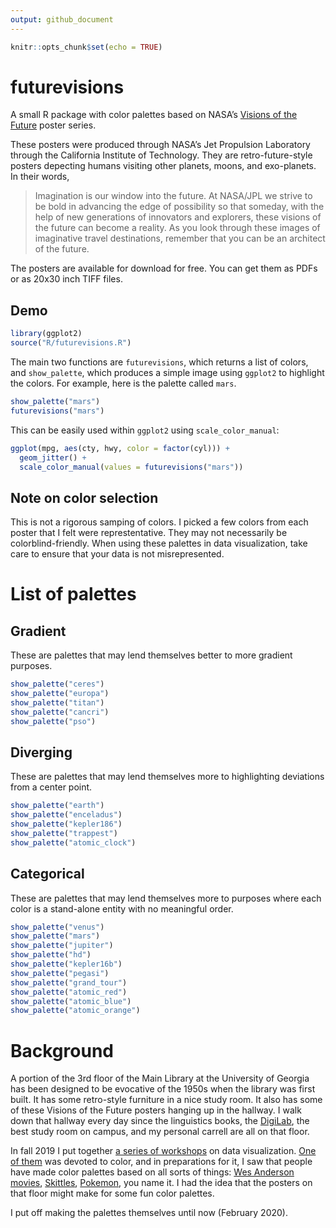 ```yaml
---
output: github_document
---
```


```r
knitr::opts_chunk$set(echo = TRUE)
```

# futurevisions

A small R package with color palettes based on NASA's [Visions of the Future](https://www.jpl.nasa.gov/visions-of-the-future/) poster series. 

These posters were produced through NASA's Jet Propulsion Laboratory through the California Institute of Technology. They are retro-future-style posters depecting humans visiting other planets, moons, and exo-planets. In their words, 

> Imagination is our window into the future. At NASA/JPL we strive to be bold in advancing the edge of possibility so that someday, with the help of new generations of innovators and explorers, these visions of the future can become a reality. As you look through these images of imaginative travel destinations, remember that you can be an architect of the future.

The posters are available for download for free. You can get them as PDFs or as 20x30 inch TIFF files. 

## Demo

```r
library(ggplot2)
source("R/futurevisions.R")
```

The main two functions are `futurevisions`, which returns a list of colors, and `show_palette`, which produces a simple image using `ggplot2` to highlight the colors. For example, here is the palette called `mars`. 

```r
show_palette("mars")
futurevisions("mars")
```

This can be easily used within `ggplot2` using `scale_color_manual`:

```r
ggplot(mpg, aes(cty, hwy, color = factor(cyl))) +
  geom_jitter() +
  scale_color_manual(values = futurevisions("mars"))
```

## Note on color selection 

This is not a rigorous samping of colors. I picked a few colors from each poster that I felt were represtentative. They may not necessarily be colorblind-friendly. When using these palettes in data visualization, take care to ensure that your data is not misrepresented. 

# List of palettes

## Gradient

These are palettes that may lend themselves better to more gradient purposes. 

```r
show_palette("ceres")
show_palette("europa")
show_palette("titan")
show_palette("cancri")
show_palette("pso")
```


## Diverging

These are palettes that may lend themselves more to highlighting deviations from a center point.  

```r
show_palette("earth")
show_palette("enceladus")
show_palette("kepler186")
show_palette("trappest")
show_palette("atomic_clock")
```

## Categorical 

These are palettes that may lend themselves more to purposes where each color is a stand-alone entity with no meaningful order.

```r
show_palette("venus")
show_palette("mars")
show_palette("jupiter")
show_palette("hd")
show_palette("kepler16b")
show_palette("pegasi")
show_palette("grand_tour")
show_palette("atomic_red")
show_palette("atomic_blue")
show_palette("atomic_orange")
```


# Background

A portion of the 3rd floor of the Main Library at the University of Georgia has been designed to be evocative of the 1950s when the library was first built. It has some retro-style furniture in a nice study room. It also has some of these Visions of the Future posters hanging up in the hallway. I walk down that hallway every day since the linguistics books, the [DigiLab](https://digi.uga.edu), the best study room on campus, and my personal carrell are all on that floor. 

In fall 2019 I put together [a series of workshops](http://joeystanley.com/pages/dataviz) on data visualization. [One of them](http://joeystanley.com/downloads/191023-color.pdf) was devoted to color, and in preparations for it, I saw that people have made color palettes based on all sorts of things: [Wes Anderson movies](https://www.designcontest.com/blog/inspiration-gallery-wes-anderson-color-palettes/), [Skittles](http://alyssafrazee.com/2014/03/06/RSkittleBrewer.html), [Pokemon](http://pokepalettes.com), you name it. I had the idea that the posters on that floor might make for some fun color palettes. 

I put off making the palettes themselves until now (February 2020). 



